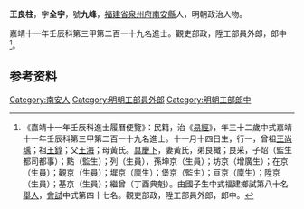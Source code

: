{{明清人物信息框
| 姓名 = 王良柱
| 原名 =
| 圖片名稱= 
| 圖片大小 =
| 圖片說明 = 
| 最高職務 = 工部郎中
| 國家 = 大明 
| 爵位 =
| 籍貫 = [[福建省|福建省]][[泉州府|泉州府]][[南安縣|南安縣]]
| 族裔 = 
| 旗籍 = 
| 字號 = 
| 諡號 =
| 出生日期 = 十一月十四日
| 出生地點 =
| 逝世日期 = 
| 逝世地點 =
| 墓葬 =
| 配偶 = 黃氏
| 親屬 = 曾祖[[王尚瑀|王尚瑀]]，祖[[王錞|王錞]]，父[[王海|王海]]，母黃氏
| 出身 =
* 嘉靖十一年壬辰科進士
| 經歷 =
| 著作 =  
}}
'''王良柱'''{{BD|1501年||？年||}}，字'''全宇'''，號'''九峰'''，[[福建省|福建省]][[泉州府|泉州府]][[南安縣|南安縣]]人，明朝政治人物。

嘉靖十一年壬辰科第三甲第二百一十九名進士。觀吏部政，陞工部員外郎，郎中<ref>《嘉靖十一年壬辰科進士履曆便覽》：民籍，治《[[易經|易經]]》，年三十二歲中式嘉靖十一年壬辰科第三甲第二百一十九名進士。十一月十四日生，行一，曾祖[[王尚瑀|王尚瑀]]；祖[[王錞|王錞]]；父[[王海|王海]]；母黃氏。[[具慶下|具慶下]]，妻黃氏，弟良檝；良采，子炤（監生都司都事）；點（監生）；列（生員），孫坤京（生員）；坊京（增廣生）；在京（生員）；觀京（生員）；墀京（廩生）；堡京（監生）；亘京（廩生）；陞京（生員）；基京（生員）；繼曾（丁酉典魁）。由國子生中式福建鄉試第八十名[[舉人|舉人]]，[[會試|會試]]中式第四十七名。觀吏部政，陞工部員外郎，郎中。</ref>。

== 参考资料 ==
{{reflist}}

{{嘉靖十一年壬辰科殿试金榜}}

{{Authority control}}
{{DEFAULTSORT:Wang王}}
[[Category:南安人|Category:南安人]]
[[Category:明朝工部員外郎|Category:明朝工部員外郎]]
[[Category:明朝工部郎中|Category:明朝工部郎中]]


{{明朝人物小作品}}